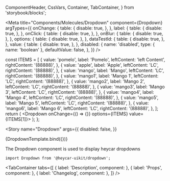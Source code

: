 
  ComponentHeader,
  CssVars,
  Container,
  TabContainer,
} from 'storybook/blocks';


<!-- Meta -->

<Meta
  title="Components/Molecules/Dropdown"
  component={Dropdown}
  argTypes={{
    onChange: {
      table: {
        disable: true,
      },
    },
    label: {
      table: {
        disable: true,
      },
    },
    onClick: {
      table: {
        disable: true,
      },
    },
    onBlur: {
      table: {
        disable: true,
      },
    },
    options: {
      table: {
        disable: true,
      },
    },
    dataTestId: {
      table: {
        disable: true,
      },
    },
    value: {
      table: {
        disable: true,
      },
    },
    disabled: {
      name: 'disabled',
      type: { name: 'boolean' },
      defaultValue: false,
    },
  }}
/>

  const ITEMS = [
    {
      value: 'pomelo',
      label: 'Pomelo',
      leftContent: 'left Content',
      rightContent: '(88888)',
    },
    {
      value: 'apple',
      label: 'Apple',
      leftContent: 'LC',
      rightContent: '(88888)',
    },
    {
      value: 'mango',
      label: 'Mango',
      leftContent: 'LC',
      rightContent: '(88888)',
    },
    {
      value: 'mango1',
      label: 'Mango 1',
      leftContent: 'LC',
      rightContent: '(88888)',
    },
    {
      value: 'mango2',
      label: 'Mango 2',
      leftContent: 'LC',
      rightContent: '(88888)',
    },
    {
      value: 'mango3',
      label: 'Mango 3',
      leftContent: 'LC',
      rightContent: '(88888)',
    },
    {
      value: 'mango4',
      label: 'Mango 4',
      leftContent: 'LC',
      rightContent: '(88888)',
    },
    {
      value: 'mango5',
      label: 'Mango 5',
      leftContent: 'LC',
      rightContent: '(88888)',
    },
    {
      value: 'mango6',
      label: 'Mango 6',
      leftContent: 'LC',
      rightContent: '(88888)',
    },
  ];
  return (
    <Dropdown onChange={() => {}} options={ITEMS} value={ITEMS[1]}></Dropdown>
  );
};

<!-- Canvas -->

<Story
  name="Dropdown"
  args={{
    disabled: false,
  }}
>
  {DropdownTemplate.bind({})}
</Story>

<!-- Docs -->

<ComponentHeader
  name="Dropdown"
  version={version}
  stage={0}
  design="https://www.figma.com/file/rrvkvQEoVTOHa7MzyKSaoz/OTP-Global-Design-System?node-id=1111%3A116511&t=RxV6glsNSEEiMy2H-0"
/>

The Dropdown component is used to display heycar dropdowns

```tsx
import Dropdown from '@heycar-uikit/dropdown';
```

<!-- Description -->

<TabContainer
  tabs={[
    { label: 'Description', component: <Description /> },
    { label: 'Props', component: <Props of={Dropdown} /> },
    { label: 'Changelog', component: <Changelog /> },
  ]}
/>
